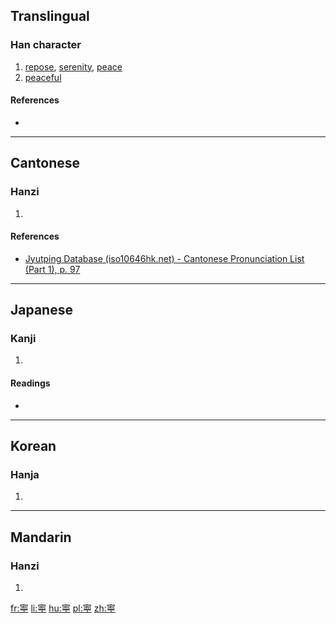 {{also|寧}}
==Translingual==

===Han character===
{{Han char|rn=40|rad=宀|as=09|sn=12|four=|canj=十一田弓 (JMWN)|ids=⿳[[宀]]⿱[[丆]][[目|⺫]][[丁]]}}

# [[repose]], [[serenity]], [[peace]]
# [[peaceful]]

====References====
* {{Han ref|kx=0289.211|hdz=20942.060|uh=5BD5|ud=23509}}

----

==Cantonese==

===Hanzi===
{{yue-hanzi|jyut=[[ning4]], [[ling4]], [[ning6]], [[ling6]]|y=ning4, ling4, ning6, ling6}}

# {{defn|lang=yue|sort=宀09}}

====References====
* [http://www.iso10646hk.net/jp/document/download.jsp Jyutping Database (iso10646hk.net) - Cantonese Pronunciation List (Part 1), p. 97]

----

==Japanese==

===Kanji===
{{ja-kanji|grade=|rs=宀09}}

# {{defn|lang=ja|sort=宀09}}

====Readings====
* {{ja-readings|on=[[ねい]] (nei), [[にょう]] (nyō)|kun=[[やすい]] (yasui), [[むしろ]] (mushiro), [[なんぞ]] (nanzo)}}

----

==Korean==

===Hanja===
{{ko-hanja|hangeul=녕|rv=nyeong|mr=nyŏng}}

# {{defn|lang=ko|sort=宀09}}

----

==Mandarin==

===Hanzi===
{{cmn-hanzi|pin=[[níng]] ([[ning2]])|wg=ning<sup>2</sup>}}

# {{defn|lang=cmn|sort=宀09}}

[[fr:寕]]
[[li:寕]]
[[hu:寕]]
[[pl:寕]]
[[zh:寕]]